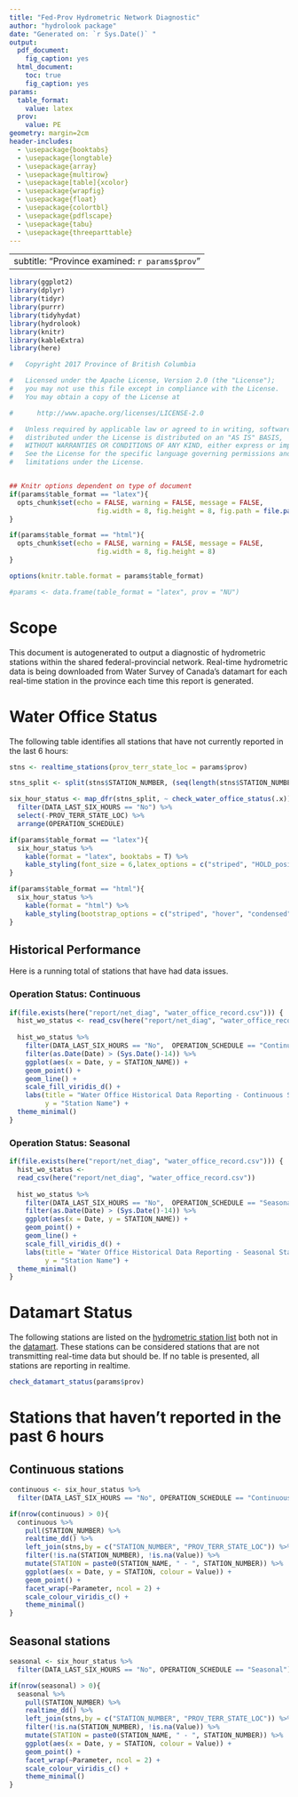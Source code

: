 ```yaml
---
title: "Fed-Prov Hydrometric Network Diagnostic"
author: "hydrolook package"
date: "Generated on: `r Sys.Date()` "
output:
  pdf_document:
    fig_caption: yes
  html_document:
    toc: true
    fig_caption: yes
params:
  table_format:
    value: latex
  prov:
    value: PE
geometry: margin=2cm
header-includes:
  - \usepackage{booktabs}
  - \usepackage{longtable}
  - \usepackage{array}
  - \usepackage{multirow}
  - \usepackage[table]{xcolor}
  - \usepackage{wrapfig}
  - \usepackage{float}
  - \usepackage{colortbl}
  - \usepackage{pdflscape}
  - \usepackage{tabu}
  - \usepackage{threeparttable}
---
```


---
subtitle: "Province examined: `r params$prov`"
---

```r
library(ggplot2)
library(dplyr)
library(tidyr)
library(purrr)
library(tidyhydat)
library(hydrolook)
library(knitr)
library(kableExtra)
library(here)
```


```r
#   Copyright 2017 Province of British Columbia

#   Licensed under the Apache License, Version 2.0 (the "License");
#   you may not use this file except in compliance with the License.
#   You may obtain a copy of the License at 

#      http://www.apache.org/licenses/LICENSE-2.0

#   Unless required by applicable law or agreed to in writing, software
#   distributed under the License is distributed on an "AS IS" BASIS,
#   WITHOUT WARRANTIES OR CONDITIONS OF ANY KIND, either express or implied.
#   See the License for the specific language governing permissions and
#   limitations under the License.


## Knitr options dependent on type of document
if(params$table_format == "latex"){
  opts_chunk$set(echo = FALSE, warning = FALSE, message = FALSE, 
                      fig.width = 8, fig.height = 8, fig.path = file.path("report/net_diag/"))
}

if(params$table_format == "html"){
  opts_chunk$set(echo = FALSE, warning = FALSE, message = FALSE, 
                      fig.width = 8, fig.height = 8)
}

options(knitr.table.format = params$table_format) 

#params <- data.frame(table_format = "latex", prov = "NU")
```


# Scope

This document is autogenerated to output a diagnostic of hydrometric stations within the shared federal-provincial network. Real-time hydrometric data is being downloaded from Water Survey of Canada's datamart for each real-time station in the province each time this report is generated. 

# Water Office Status
The following table identifies all stations that have not currently reported in the last 6 hours:
```r
stns <- realtime_stations(prov_terr_state_loc = params$prov)

stns_split <- split(stns$STATION_NUMBER, (seq(length(stns$STATION_NUMBER))) %/% 20)

six_hour_status <- map_dfr(stns_split, ~ check_water_office_status(.x)) %>%
  filter(DATA_LAST_SIX_HOURS == "No") %>%
  select(-PROV_TERR_STATE_LOC) %>%
  arrange(OPERATION_SCHEDULE)

if(params$table_format == "latex"){
  six_hour_status %>%
    kable(format = "latex", booktabs = T) %>%
    kable_styling(font_size = 6,latex_options = c("striped", "HOLD_position"))
}

if(params$table_format == "html"){
  six_hour_status %>%
    kable(format = "html") %>%
    kable_styling(bootstrap_options = c("striped", "hover", "condensed", "responsive"))
}
```

## Historical Performance
Here is a running total of stations that have had data issues.

### Operation Status: Continuous
```r
if(file.exists(here("report/net_diag", "water_office_record.csv"))) {
  hist_wo_status <- read_csv(here("report/net_diag", "water_office_record.csv"))
  
  hist_wo_status %>%
    filter(DATA_LAST_SIX_HOURS == "No",  OPERATION_SCHEDULE == "Continuous") %>%
    filter(as.Date(Date) > (Sys.Date()-14)) %>%
    ggplot(aes(x = Date, y = STATION_NAME)) +
    geom_point() +
    geom_line() +
    scale_fill_viridis_d() +
    labs(title = "Water Office Historical Data Reporting - Continuous Stations", subtitle = "Raw data available from: https://wateroffice.ec.gc.ca/mainmenu/real_time_data_index_e.html",
         y = "Station Name") +
  theme_minimal()
}
```

### Operation Status: Seasonal
```r
if(file.exists(here("report/net_diag", "water_office_record.csv"))) {
  hist_wo_status <-
  read_csv(here("report/net_diag", "water_office_record.csv"))
  
  hist_wo_status %>%
    filter(DATA_LAST_SIX_HOURS == "No",  OPERATION_SCHEDULE == "Seasonal") %>%
    filter(as.Date(Date) > (Sys.Date()-14)) %>%
    ggplot(aes(x = Date, y = STATION_NAME)) +
    geom_point() +
    geom_line() +
    scale_fill_viridis_d() +
    labs(title = "Water Office Historical Data Reporting - Seasonal Stations", subtitle = "Raw data available from: https://wateroffice.ec.gc.ca/mainmenu/real_time_data_index_e.html",
         y = "Station Name") +
  theme_minimal()
}
```

# Datamart Status
The following stations are listed on the [hydrometric station list](http://dd.weather.gc.ca/hydrometric/doc/hydrometric_StationList.csv) both not in the  [datamart](http://dd.weather.gc.ca/hydrometric/csv/). These stations can be considered stations that are not transmitting real-time data but should be. If no table is presented, all stations are reporting in realtime. 
```r
check_datamart_status(params$prov)
```

# Stations that haven't reported in the past 6 hours
## Continuous stations
```r
continuous <- six_hour_status %>%
  filter(DATA_LAST_SIX_HOURS == "No", OPERATION_SCHEDULE == "Continuous")

if(nrow(continuous) > 0){
  continuous %>%
    pull(STATION_NUMBER) %>%
    realtime_dd() %>%
    left_join(stns,by = c("STATION_NUMBER", "PROV_TERR_STATE_LOC")) %>%
    filter(!is.na(STATION_NUMBER), !is.na(Value)) %>%
    mutate(STATION = paste0(STATION_NAME, " - ", STATION_NUMBER)) %>%
    ggplot(aes(x = Date, y = STATION, colour = Value)) +
    geom_point() +
    facet_wrap(~Parameter, ncol = 2) +
    scale_colour_viridis_c() +
    theme_minimal()
}
```

## Seasonal stations
```r
seasonal <- six_hour_status %>%
  filter(DATA_LAST_SIX_HOURS == "No", OPERATION_SCHEDULE == "Seasonal") 

if(nrow(seasonal) > 0){
  seasonal %>%
    pull(STATION_NUMBER) %>%
    realtime_dd() %>%
    left_join(stns,by = c("STATION_NUMBER", "PROV_TERR_STATE_LOC")) %>%
    filter(!is.na(STATION_NUMBER), !is.na(Value)) %>%
    mutate(STATION = paste0(STATION_NAME, " - ", STATION_NUMBER)) %>%
    ggplot(aes(x = Date, y = STATION, colour = Value)) +
    geom_point() +
    facet_wrap(~Parameter, ncol = 2) +
    scale_colour_viridis_c() +
    theme_minimal()
}
```

